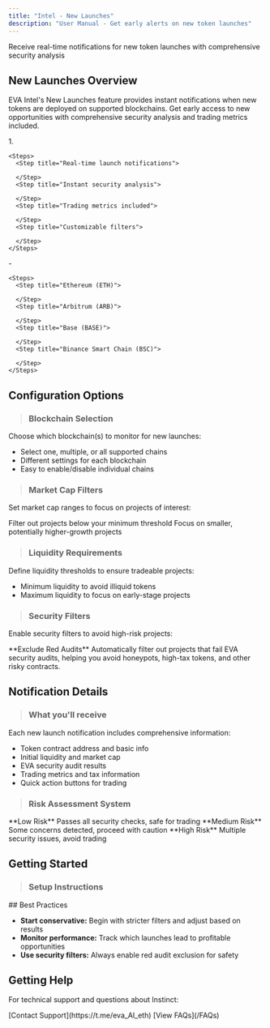 ```yaml
---
title: "Intel - New Launches"
description: "User Manual - Get early alerts on new token launches"
---
```


Receive real-time notifications for new token launches with comprehensive security analysis

## New Launches Overview

EVA Intel's New Launches feature provides instant notifications when new tokens are deployed on supported blockchains. Get early access to new opportunities with comprehensive security analysis and trading metrics included.

<Columns cols={2}>
  <Card title="Key Features" icon="key" color="#f7941d">
    1. 

    <Steps>
      <Step title="Real-time launch notifications">
        
      </Step>
      <Step title="Instant security analysis">
        
      </Step>
      <Step title="Trading metrics included">
        
      </Step>
      <Step title="Customizable filters">
        
      </Step>
    </Steps>
  </Card>
  <Card title="Supported Blockchains" icon="chain" color="#f7941d">
    - 

    <Steps>
      <Step title="Ethereum (ETH)">
        
      </Step>
      <Step title="Arbitrum (ARB)">
        
      </Step>
      <Step title="Base (BASE)">
        
      </Step>
      <Step title="Binance Smart Chain (BSC)">
        
      </Step>
    </Steps>
  </Card>
</Columns>

## Configuration Options

> ### Blockchain Selection

Choose which blockchain(s) to monitor for new launches:

- Select one, multiple, or all supported chains
- Different settings for each blockchain
- Easy to enable/disable individual chains

> ### Market Cap Filters

Set market cap ranges to focus on projects of interest:

<Columns cols={2}>
  <Card title="Minimum Market Cap">
    Filter out projects below your minimum threshold
  </Card>
  <Card title="Maximum Market Cap">
    Focus on smaller, potentially higher-growth projects
  </Card>
</Columns>

> ### Liquidity Requirements

Define liquidity thresholds to ensure tradeable projects:

- Minimum liquidity to avoid illiquid tokens
- Maximum liquidity to focus on early-stage projects

> ### Security Filters

Enable security filters to avoid high-risk projects:

<Danger>
  **Exclude Red Audits**
  Automatically filter out projects that fail EVA security audits, helping you avoid honeypots, high-tax tokens, and other risky contracts.
</Danger>

## Notification Details

> ### What you'll receive

Each new launch notification includes comprehensive information:

- Token contract address and basic info
- Initial liquidity and market cap
- EVA security audit results
- Trading metrics and tax information
- Quick action buttons for trading

> ### Risk Assessment System

<Info>
  **Low Risk**
  Passes all security checks, safe for trading
</Info>

<Warning>
  **Medium Risk**
  Some concerns detected, proceed with caution
</Warning>

<Danger>
  **High Risk**
  Multiple security issues, avoid trading
</Danger>

## Getting Started

> ### Setup Instructions

<Steps>
  <Step title="Access the EVA Intel Bot" icon="robot" iconType="solid">
    
  </Step>
  <Step title="Navigate to New Launches section" icon="robot" iconType="solid">
    
  </Step>
  <Step title="Configure your preferred settings" icon="robot" iconType="solid">
    
  </Step>
  <Step title="Start receiving notifications" icon="robot" iconType="solid">
    
  </Step>
</Steps>


<Tip>
  ## Best Practices

  - **Start conservative:** Begin with stricter filters and adjust based on results
  - **Monitor performance:** Track which launches lead to profitable opportunities
  - **Use security filters:** Always enable red audit exclusion for safety

  ## Getting Help

  For technical support and questions about Instinct:

  <Info>
    [Contact Support](https://t.me/eva_AI_eth)
  </Info>
  <Info>
    [View FAQs](/FAQs)
  </Info>
</Tip>

